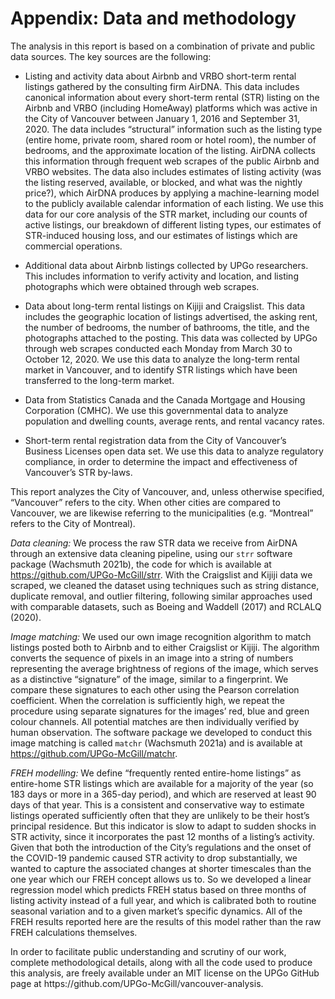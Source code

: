 # Appendix: Data and methodology {-}

The analysis in this report is based on a combination of private and public data sources. The key sources are the following:

- Listing and activity data about Airbnb and VRBO short-term rental listings gathered by the consulting firm AirDNA. This data includes canonical information about every short-term rental (STR) listing on the Airbnb and VRBO (including HomeAway) platforms which was active in the City of Vancouver between January 1, 2016 and September 31, 2020. The data includes “structural” information such as the listing type (entire home, private room, shared room or hotel room), the number of bedrooms, and the approximate location of the listing. AirDNA collects this information through frequent web scrapes of the public Airbnb and VRBO websites. The data also includes estimates of listing activity (was the listing reserved, available, or blocked, and what was the nightly price?), which AirDNA produces by applying a machine-learning model to the publicly available calendar information of each listing. We use this data for our core analysis of the STR market, including our counts of active listings, our breakdown of different listing types, our estimates of STR-induced housing loss, and our estimates of listings which are commercial operations.

- Additional data about Airbnb listings collected by UPGo researchers. This includes information to verify activity and location, and listing photographs which were obtained through web scrapes.

- Data about long-term rental listings on Kijiji and Craigslist. This data includes the geographic location of listings advertised, the asking rent, the number of bedrooms, the number of bathrooms, the title, and the photographs attached to the posting. This data was collected by UPGo through web scrapes conducted each Monday from March 30 to October 12, 2020. We use this data to analyze the long-term rental market in Vancouver, and to identify STR listings which have been transferred to the long-term market.

- Data from Statistics Canada and the Canada Mortgage and Housing Corporation (CMHC). We use this governmental data to analyze population and dwelling counts, average rents, and rental vacancy rates.

- Short-term rental registration data from the City of Vancouver’s Business Licenses open data set. We use this data to analyze regulatory compliance, in order to determine the impact and effectiveness of Vancouver’s STR by-laws.

This report analyzes the City of Vancouver, and, unless otherwise specified, “Vancouver” refers to the city. When other cities are compared to Vancouver, we are likewise referring to the municipalities (e.g. “Montreal” refers to the City of Montreal).

_Data cleaning:_ We process the raw STR data we receive from AirDNA through an extensive data cleaning pipeline, using our `strr` software package (Wachsmuth 2021b), the code for which is available at [https://github.com/UPGo-McGill/strr](https://github.com/UPGo-McGill/strr). With the Craigslist and Kijiji data we scraped, we cleaned the dataset using techniques such as string distance, duplicate removal, and outlier filtering, following similar approaches used with comparable datasets, such as Boeing and Waddell (2017) and RCLALQ (2020).

_Image matching:_ We used our own image recognition algorithm to match listings posted both to Airbnb and to either Craigslist or Kijiji. The algorithm converts the sequence of pixels in an image into a string of numbers representing the average brightness of regions of the image, which serves as a distinctive “signature” of the image, similar to a fingerprint. We compare these signatures to each other using the Pearson correlation coefficient. When the correlation is sufficiently high, we repeat the procedure using separate signatures for the images’ red, blue and green colour channels. All potential matches are then individually verified by human observation. The software package we developed to conduct this image matching is called `matchr` (Wachsmuth 2021a) and is available at [https://github.com/UPGo-McGill/matchr](https://github.com/UPGo-McGill/matchr).

_FREH modelling:_ We define “frequently rented entire-home listings” as entire-home STR listings which are available for a majority of the year (so 183 days or more in a 365-day period), and which are reserved at least 90 days of that year. This is a consistent and conservative way to estimate listings operated sufficiently often that they are unlikely to be their host’s principal residence. But this indicator is slow to adapt to sudden shocks in STR activity, since it incorporates the past 12 months of a listing’s activity. Given that both the introduction of the City’s regulations and the onset of the COVID-19 pandemic caused STR activity to drop substantially, we wanted to capture the associated changes at shorter timescales than the one year which our FREH concept allows us to. So we developed a linear regression model which predicts FREH status based on three months of listing activity instead of a full year, and which is calibrated both to routine seasonal variation and to a given market’s specific dynamics. All of the FREH results reported here are the results of this model rather than the raw FREH calculations themselves.

In order to facilitate public understanding and scrutiny of our work, complete methodological details, along with all the code used to produce this analysis, are freely available under an MIT license on the UPGo GitHub page at https://github.com/UPGo-McGill/vancouver-analysis.

\newpage